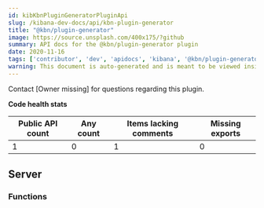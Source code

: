 ```yaml
---
id: kibKbnPluginGeneratorPluginApi
slug: /kibana-dev-docs/api/kbn-plugin-generator
title: "@kbn/plugin-generator"
image: https://source.unsplash.com/400x175/?github
summary: API docs for the @kbn/plugin-generator plugin
date: 2020-11-16
tags: ['contributor', 'dev', 'apidocs', 'kibana', '@kbn/plugin-generator']
warning: This document is auto-generated and is meant to be viewed inside our experimental, new docs system. Reach out in #docs-engineering for more info.
---
```




Contact [Owner missing] for questions regarding this plugin.

**Code health stats**

| Public API count  | Any count | Items lacking comments | Missing exports | 
|-------------------|-----------|------------------------|-----------------|
| 1 | 0 | 1 | 0 |

## Server

### Functions
<DocDefinitionList data={kbnPluginGeneratorObj.server.functions}/>

